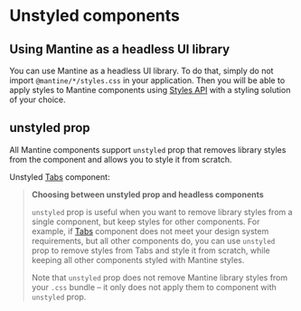 

# Unstyled components

## Using Mantine as a headless UI library

You can use Mantine as a headless UI library. To do that, simply do not import `@mantine/*/styles.css`
in your application. Then you will be able to apply styles to Mantine components using [Styles API](/styles/styles-api/)
with a styling solution of your choice.

## unstyled prop

All Mantine components support `unstyled` prop that removes library styles from the component and allows you to style it
from scratch.

Unstyled [Tabs](/core/tabs) component:

<Demo data={StylesDemos.unstyled} />

> **Choosing between unstyled prop and headless components**
>
> `unstyled` prop is useful when you want to remove library styles from a single component,
> but keep styles for other components. For example, if [Tabs](/core/tabs) component does
> not meet your design system requirements, but all other components do, you can use `unstyled`
> prop to remove styles from Tabs and style it from scratch, while keeping all other components
> styled with Mantine styles.
>
> Note that `unstyled` prop does not remove Mantine library styles from your `.css` bundle –
> it only does not apply them to component with `unstyled` prop.
